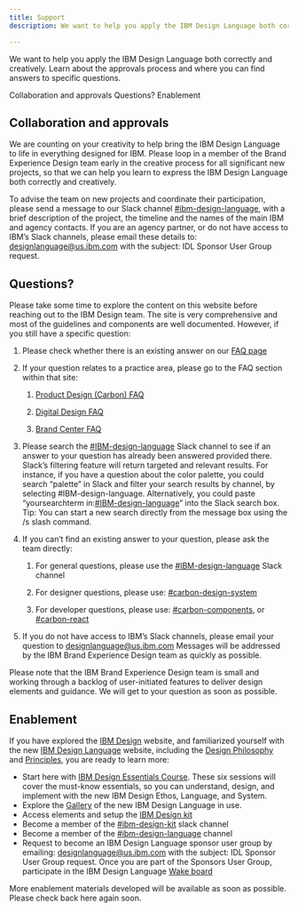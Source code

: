 ```yaml
---
title: Support
description: We want to help you apply the IBM Design Language both correctly and creatively. Learn about the approvals process and where you can find answers to specific questions.

---
```



<PageDescription>

We want to help you apply the IBM Design Language both correctly and creatively. Learn about the approvals process and where you can find answers to specific questions.

</PageDescription>

<AnchorLinks>
  <AnchorLink>Collaboration and approvals</AnchorLink>
  <AnchorLink>Questions?</AnchorLink>
  <AnchorLink>Enablement</AnchorLink>
</AnchorLinks>

## Collaboration and approvals

We are counting on your creativity to help bring the IBM Design Language to life in everything designed for IBM. Please loop in a member of the Brand Experience Design team early in the creative process for all significant new projects, so that we can help you learn to express the IBM Design Language both correctly and creatively.

To advise the team on new projects and coordinate their participation, please send a message to our Slack channel [#ibm-design-language](https://ibm-studios.slack.com/messages/C0U35LB2B), with a brief description of the project, the timeline and the names of the main IBM and agency contacts. If you are an agency partner, or do not have access to IBM’s Slack channels, please email these details to: [designlanguage@us.ibm.com]() with the subject: IDL Sponsor User Group request.

## Questions?

Please take some time to explore the content on this website before reaching out to the IBM Design team. The site is very comprehensive and most of the guidelines and components are well documented. However, if you still have a specific question:


<ol class="bx--list--ordered">
<li class="bx--list__item">

Please check whether there is an existing answer on our [FAQ page]()

</li>
<li class="bx--list__item">

If your question relates to a practice area, please go to the FAQ section within that site:

<ol class="bx--list--nested">
<li class="bx--list__item">

[Product Design (Carbon) FAQ](https://www.carbondesignsystem.com/help/faq)

</li>
<li class="bx--list__item">

 [Digital Design FAQ](https://www.ibm.com/standards/web/faq.html)

</li>
<li class="bx--list__item">

 [Brand Center FAQ](https://www.ibm.com/brand/help/faq)

</li>

</ol>
</li>
<li class="bx--list__item">

Please search the [#IBM-design-language](https://ibm-studios.slack.com/messages/C0U35LB2B) Slack channel to see if an answer to your question has already been answered provided there. Slack’s filtering feature will return targeted and relevant results. For instance, if you have a question about the color palette, you could search “palette” in Slack and filter your search results by channel, by selecting #IBM-design-language. Alternatively, you could paste “yoursearchterm in:[#IBM-design-language](https://ibm-studios.slack.com/messages/C0U35LB2B)” into the Slack search box. Tip: You can start a new search directly from the message box using the /s slash command.

</li>
<li class="bx--list__item">

If you can’t find an existing answer to your question, please ask the team directly:



<ol class="bx--list--nested">
<li class="bx--list__item">

For general questions, please use the [#IBM-design-language](https://ibm-studios.slack.com/messages/C0U35LB2B) Slack channel

</li>
<li class="bx--list__item">

For designer questions, please use: [#carbon-design-system](https://ibm-studios.slack.com/messages/C0M053VPT/)

</li>
<li class="bx--list__item">

For developer questions, please use: [#carbon-components](https://ibm-studios.slack.com/messages/C046Y0YUD/), or [#carbon-react](https://ibm-studios.slack.com/messages/C2K6RFJ1G/)

</li>
</ol>
</li>
<li class="bx--list__item">

If you do not have access to IBM’s Slack channels, please email your question to [designlanguage@us.ibm.com]() Messages will be addressed by the IBM Brand Experience Design team as quickly as possible.

</li>
</ol>

Please note that the IBM Brand Experience Design team is small and working through a backlog of user-initiated features to deliver design elements and guidance. We will get to your question as soon as possible.

## Enablement

If you have explored the [IBM Design](https://www.ibm.com/design/) website, and familiarized yourself with the new [IBM Design Language](https://www.ibm.com/design/language/) website, including the [Design Philosophy](https://www.ibm.com/design/language/philosophy/pov) and [Principles](https://www.ibm.com/design/language/philosophy/principles/), you are ready to learn more:


- Start here with [IBM Design Essentials Course](https://w3.ibm.com/design/essentials). These six sessions will cover the must-know essentials, so you can understand, design, and implement with the new IBM Design Ethos, Language, and System. <br/>
- Explore the [Gallery](https://www.ibm.com/design/language/gallery) of the new IBM Design Language in use.<br/>
- Access elements and setup the [IBM Design kit](https://www.carbondesignsystem.com/resources/?&_ga=2.192292330.1162213957.1569426322-42838645.1566382348#theme-libraries) <br/>
- Become a member of the [#ibm-design-kit](https://ibm-studios.slack.com/archives/CDT9TSUAJ) slack channel <br/>
- Become a member of the [#ibm-design-language](https://ibm-studios.slack.com/messages/C0U35LB2B) channel <br/>
- Request to become an IBM Design Language sponsor user group by emailing: [designlanguage@us.ibm.com]() with the subject: IDL Sponsor User Group request. Once you are part of the Sponsors User Group, participate in the IBM Design Language [Wake board](https://ibm.wake.com/space/20) <br/>

More enablement materials developed will be available as soon as possible. Please check back here again soon.